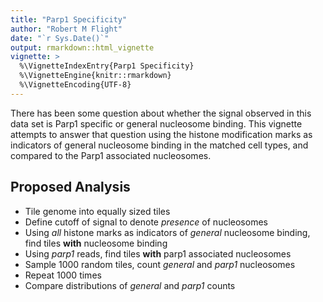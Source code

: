 ```yaml
---
title: "Parp1 Specificity"
author: "Robert M Flight"
date: "`r Sys.Date()`"
output: rmarkdown::html_vignette
vignette: >
  %\VignetteIndexEntry{Parp1 Specificity}
  %\VignetteEngine{knitr::rmarkdown}
  %\VignetteEncoding{UTF-8}
---
```


There has been some question about whether the signal observed in this data set is Parp1 specific or general nucleosome binding. This vignette attempts to answer that question using the histone modification marks as indicators of general nucleosome binding in the matched cell types, and compared to the Parp1 associated nucleosomes.

## Proposed Analysis

* Tile genome into equally sized tiles
* Define cutoff of signal to denote *presence* of nucleosomes
* Using *all* histone marks as indicators of *general* nucleosome binding, find tiles **with** nucleosome binding
* Using *parp1* reads, find tiles **with** parp1 associated nucleosomes
* Sample 1000 random tiles, count *general* and *parp1* nucleosomes
* Repeat 1000 times
* Compare distributions of *general* and *parp1* counts

